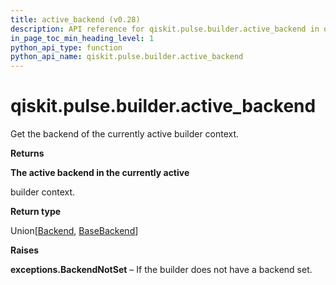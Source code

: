 ```yaml
---
title: active_backend (v0.28)
description: API reference for qiskit.pulse.builder.active_backend in qiskit v0.28
in_page_toc_min_heading_level: 1
python_api_type: function
python_api_name: qiskit.pulse.builder.active_backend
---
```


<span id="qiskit-pulse-builder-active-backend" />

# qiskit.pulse.builder.active\_backend

<Function id="qiskit.pulse.builder.active_backend" isDedicatedPage={true} github="https://github.com/qiskit/qiskit/tree/stable/0.18/qiskit/pulse/builder.py" signature="active_backend()">
  Get the backend of the currently active builder context.

  **Returns**

  **The active backend in the currently active**

  builder context.

  **Return type**

  Union\[[Backend](qiskit.providers.Backend "qiskit.providers.Backend"), [BaseBackend](qiskit.providers.BaseBackend "qiskit.providers.BaseBackend")]

  **Raises**

  **exceptions.BackendNotSet** – If the builder does not have a backend set.
</Function>

